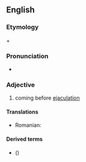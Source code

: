 ==English==

===Etymology===
{{m|en|pre-}} + {{m|en|ejaculatory}}

===Pronunciation===
* {{IPA|/pɹiʔɪ.ˈdʒæ.kjə.lə.ˌtɔɹ.i/|lang=en}}

===Adjective===
{{en-adj|-}}

# coming before [[ejaculation]]

====Translations====
{{trans-top|coming before ejaculation}}
* Romanian: {{t|ro|preejaculator}}
{{trans-mid}}
{{trans-bottom}}

====Derived terms====
* {{l|en|pre-ejaculatory fluid}} ({{l|en|pre-ejaculate}})